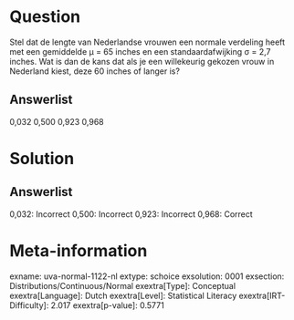 Question
========

Stel dat de lengte van Nederlandse vrouwen een normale verdeling heeft
met een gemiddelde µ = 65 inches en een standaardafwijking σ = 2,7
inches. Wat is dan de kans dat als je een willekeurig gekozen vrouw in
Nederland kiest, deze 60 inches of langer is?

Answerlist
----------

0,032
0,500
0,923
0,968

Solution
========

Answerlist
----------

0,032: Incorrect
0,500: Incorrect
0,923: Incorrect
0,968: Correct

Meta-information
================
exname: uva-normal-1122-nl
extype: schoice
exsolution: 0001
exsection: Distributions/Continuous/Normal
exextra[Type]: Conceptual
exextra[Language]: Dutch
exextra[Level]: Statistical Literacy
exextra[IRT-Difficulty]: 2.017
exextra[p-value]: 0.5771
